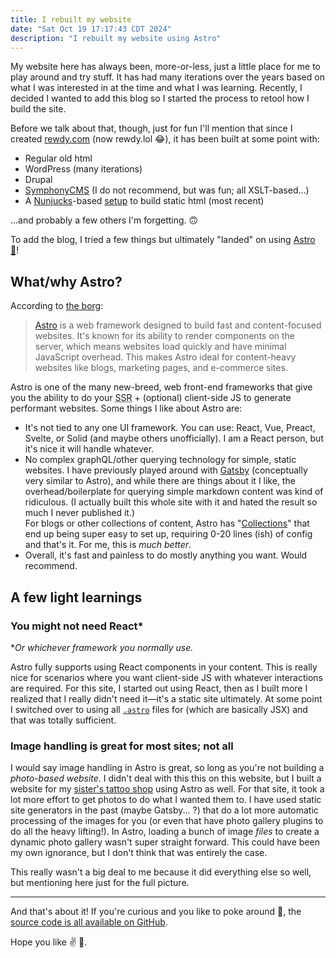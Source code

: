 ```yaml
---
title: I rebuilt my website
date: "Sat Oct 19 17:17:43 CDT 2024"
description: "I rebuilt my website using Astro"
---
```



My website here has always been, more-or-less, just a little place for me to play around and try stuff. It has had many iterations over the years based on what I was interested in at the time and what I was learning. Recently, I decided I wanted to add this blog so I started the process to retool how I build the site.

Before we talk about that, though, just for fun I'll mention that since I created [rewdy.com](http://rewdy.com) (now rewdy.lol 😂), it has been built at some point with:

* Regular old html
* WordPress (many iterations)
* Drupal
* [SymphonyCMS](https://www.getsymphony.com) (I do not recommend, but was fun; all XSLT-based...)
* A [Nunjucks](https://mozilla.github.io/nunjucks/)-based [setup](https://github.com/rewdy/bonvoyage) to build static html (most recent)

...and probably a few others I'm forgetting. 🙃

To add the blog, I tried a few things but ultimately "landed" on using [Astro 🚀](https://astro.build)!

<div class="text-center">
  <a href="https://astro.build"><Fragment set:html={astroLogo} /></a>
</div>

## What/why Astro?

According to [the borg](https://gemini.google.com):

> [Astro](https://astro.build) is a web framework designed to build fast and content-focused websites. It's known for its ability to render components on the server, which means websites load quickly and have minimal JavaScript overhead. This makes Astro ideal for content-heavy websites like blogs, marketing pages, and e-commerce sites.

Astro is one of the many new-breed, web front-end frameworks that give you the ability to do your <abbr title="Server-side Rendering">SSR</abbr> + (optional) client-side JS to generate performant websites. Some things I like about Astro are:

* It's not tied to any one UI framework. You can use: React, Vue, Preact, Svelte, or Solid (and maybe others unofficially). I am a React person, but it's nice it will handle whatever.
* No complex graphQL/other querying technology for simple, static websites. I have previously played around with [Gatsby](https://www.gatsbyjs.com) (conceptually very similar to Astro), and while there are things about it I like, the overhead/boilerplate for querying simple markdown content was kind of ridiculous. (I actually built this whole site with it and hated the result so much I never published it.)  
For blogs or other collections of content, Astro has "[Collections](https://docs.astro.build/en/guides/content-collections/)" that end up being super easy to set up, requiring 0-20 lines (ish) of config and that's it. For me, this is *much better*.
* Overall, it's fast and painless to do mostly anything you want. Would recommend.

## A few light learnings

### You might not need React*

**Or whichever framework you normally use.*

Astro fully supports using React components in your content. This is really nice for scenarios where you want client-side JS with whatever interactions are required. For this site, I started out using React, then as I built more I realized that I really didn't need it—it's a static site ultimately. At some point I switched over to using all [`.astro`](https://docs.astro.build/en/basics/astro-pages/#astro-pages) files for (which are basically JSX) and that was totally sufficient.

### Image handling is great for most sites; not all

I would say image handling in Astro is great, so long as you're not building a *photo-based website*. I didn't deal with this this on this website, but I built a website for my [sister's tattoo shop](https://workofinktattoo.com) using Astro as well. For that site, it took a lot more effort to get photos to do what I wanted them to. I have used static site generators in the past (maybe Gatsby... ?) that do a lot more automatic processing of the images for you (or even that have photo gallery plugins to do all the heavy lifting!). In Astro, loading a bunch of image *files* to create a dynamic photo gallery wasn't super straight forward. This could have been my own ignorance, but I don't think that was entirely the case.

This really wasn't a big deal to me because it did everything else so well, but mentioning here just for the full picture.

---

And that's about it! If you're curious and you like to poke around 🫵, the [source code is all available on GitHub](https://github.com/rewdy/rewdy.lol).

Hope you like ✌️ 💙.
